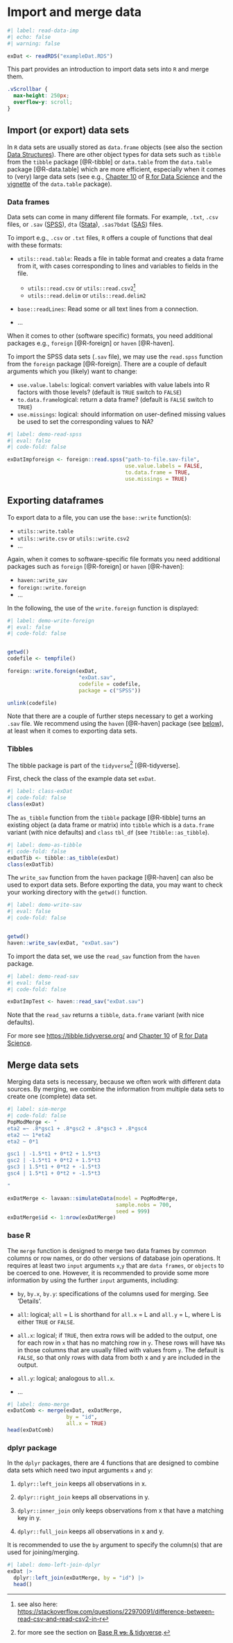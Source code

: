 # Import and merge data

```r
#| label: read-data-imp
#| echo: false
#| warning: false

exDat <- readRDS("exampleDat.RDS")

```

This part provides an introduction to import data sets into `R` and merge them. 

```css
.vScrollbar {
  max-height: 250px;
  overflow-y: scroll;
}
```

## Import (or export) data sets

In `R` data sets are usually stored as `data.frame` objects (see also the section [Data Structures](intro-r-rstudio.qmd#data-structure)). There are other object types for data sets such as `tibble` from the `tibble` package [@R-tibble] or `data.table` from the `data.table` package [@R-data.table] which are more efficient, especially when it comes to (very) large data sets (see e.g., [Chapter 10](https://r4ds.had.co.nz/tibbles.html) of [R for Data Science](https://r4ds.had.co.nz/) and the [vignette](https://cran.r-project.org/web/packages/data.table/vignettes/datatable-intro.html) of the `data.table` package).

### Data frames

Data sets can come in many different file formats. For example, `.txt`, `.csv` files, or `.sav` ([SPSS](https://www.ibm.com/spss)), `dta` ([Stata](https://www.stata.com/)), `.sas7bdat` ([SAS](https://www.sas.com/en_us/home.html)) files.

To import e.g., `.csv` or `.txt` files, `R` offers a couple of functions that deal with these formats:

- `utils::read.table`: Reads a file in table format and creates a data frame from it, with cases corresponding to lines and variables to fields in the file.
    - `utils::read.csv` or `utils::read.csv2`^[see also here: <https://stackoverflow.com/questions/22970091/difference-between-read-csv-and-read-csv2-in-r>]
    - `utils::read.delim` or `utils::read.delim2` 

- `base::readLines`: Read some or all text lines from a connection.

- ...

When it comes to other (software specific) formats, you need additional packages e.g., `foreign` [@R-foreign] or `haven` [@R-haven]. 

To import the SPSS data sets (`.sav` file), we may use the `read.spss` function from the `foreign` package [@R-foreign]. There are a couple of default arguments which you (likely) want to change:

- `use.value.labels`: logical: convert variables with value labels into R factors with those levels? (default is `TRUE` switch to `FALSE`)
- `to.data.frame`logical: return a data frame? (default is `FALSE` switch to `TRUE`)
- `use.missings`: logical: should information on user-defined missing values be used to set the corresponding values to NA?

```r
#| label: demo-read-spss
#| eval: false
#| code-fold: false

exDatImpforeign <- foreign::read.spss("path-to-file.sav-file",
                                      use.value.labels = FALSE,
                                      to.data.frame = TRUE,
                                      use.missings = TRUE)

```

::: {.callout-note collapse="true" appearance="simple"}
## Exporting dataframes

To export data to a file, you can use the `base::write` function(s):

- `utils::write.table`
- `utils::write.csv` or `utils::write.csv2`
- ...

Again, when it comes to software-specific file formats you need additional packages such as `foreign` [@R-foreign] or `haven` [@R-haven]:

- `haven::write_sav`
- `foreign::write.foreign`
- ...


In the following, the use of the `write.foreign` function is displayed:

```r
#| label: demo-write-foreign
#| eval: false
#| code-fold: false 


getwd()
codefile <- tempfile()

foreign::write.foreign(exDat,
                       "exDat.sav",
                       codefile = codefile,
                       package = c("SPSS"))

unlink(codefile)
```

Note that there are a couple of further steps necessary to get a working `.sav` file. We recommend using the `haven` [@R-haven] package (see [below]()), at least when it comes to exporting data sets.

::: 

### Tibbles

The tibble package is part of the `tidyverse`^[for more see the section on [Base R ~~vs.~~ & tidyverse](intro-r-rstudio.qmd#baseR-tidyverse).] [@R-tidyverse].

First, check the class of the example data set `exDat`.

```r
#| label: class-exDat
#| code-fold: false
class(exDat)
```
The `as_tibble` function from the `tibble` package [@R-tibble] turns an existing object (a data frame or matrix) into `tibble` which is a `data.frame` variant (with nice defaults)  and `class` `tbl_df` (see `?tibble::as_tibble`).


```r
#| label: demo-as-tibble
#| code-fold: false
exDatTib <- tibble::as_tibble(exDat)
class(exDatTib)
```

The `write_sav` function from the `haven` package [@R-haven] can also be used to export data sets. Before exporting the data, you may want to check your working directory with the `getwd()` function.

```r
#| label: demo-write-sav
#| eval: false
#| code-fold: false 


getwd()
haven::write_sav(exDat, "exDat.sav")

```

To import the data set, we use the `read_sav` function from the `haven` package.

```r
#| label: demo-read-sav
#| eval: false
#| code-fold: false

exDatImpTest <- haven::read_sav("exDat.sav")

```

Note that the `read_sav` returns a `tibble`, `data.frame` variant (with nice defaults).

For more see <https://tibble.tidyverse.org/> and [Chapter 10](https://r4ds.had.co.nz/tibbles.html) of [R for Data Science](https://r4ds.had.co.nz/).

## Merge data sets

Merging data sets is necessary, because we often work with different data sources. By merging, we combine the information from multiple data sets to create one (complete) data set.



::: {.callout-note collapse="false" appearance="simple" title="Before we merge, we need another data set. Execute the following code to simulate one!"}

```r
#| label: sim-merge
#| code-fold: false
PopModMerge <- "
eta2 =~ .8*gsc1 + .8*gsc2 + .8*gsc3 + .8*gsc4
eta2 ~~ 1*eta2
eta2 ~ 0*1

gsc1 | -1.5*t1 + 0*t2 + 1.5*t3
gsc2 | -1.5*t1 + 0*t2 + 1.5*t3
gsc3 | 1.5*t1 + 0*t2 + -1.5*t3
gsc4 | 1.5*t1 + 0*t2 + -1.5*t3

"

exDatMerge <- lavaan::simulateData(model = PopModMerge,
                                   sample.nobs = 700,
                                   seed = 999)
exDatMerge$id <- 1:nrow(exDatMerge)
```

:::

::: {.panel-tabset}

### base R

The `merge` function is designed to merge two data frames by common columns or row names, or do other versions of database join operations. It requires at least two `input` arguments `x`,`y` that are `data frames`, or `objects` to be coerced to one. However, it is recommended to provide some more information by using the further `input` arguments, including:

- `by`, `by.x`, `by.y`: specifications of the columns used for merging. See ‘Details’.

- `all`: logical; `all` = L is shorthand for `all.x` = L and `all.y` = L, where L is either `TRUE` or `FALSE`.

- `all.x`: logical; if `TRUE`, then extra rows will be added to the output, one for each row in `x` that has no matching row in `y`. These rows will have `NAs` in those columns that are usually filled with values from `y`. The default is `FALSE`, so that only rows with data from both x and y are included in the output.

- `all.y`: logical; analogous to `all.x`.

- ...


```r
#| label: demo-merge
exDatComb <- merge(exDat, exDatMerge,
                   by = "id",
                   all.x = TRUE)
head(exDatComb)
```

### dplyr package

In the `dplyr` packages, there are 4 functions that are designed to combine data sets which need two input arguments `x` and `y`:

1. `dplyr::left_join` keeps all observations in x.

2. `dplyr::right_join` keeps all observations in y.

3. `dplyr::inner_join` only keeps observations from x that have a matching key in y.

4. `dplyr::full_join` keeps all observations in x and y.

It is recommended to use the `by` argument to specify the column(s) that are used for joining/merging. 

```r
#| label: demo-left-join-dplyr
exDat |>
  dplyr::left_join(exDatMerge, by = "id") |>
  head()
```

:::